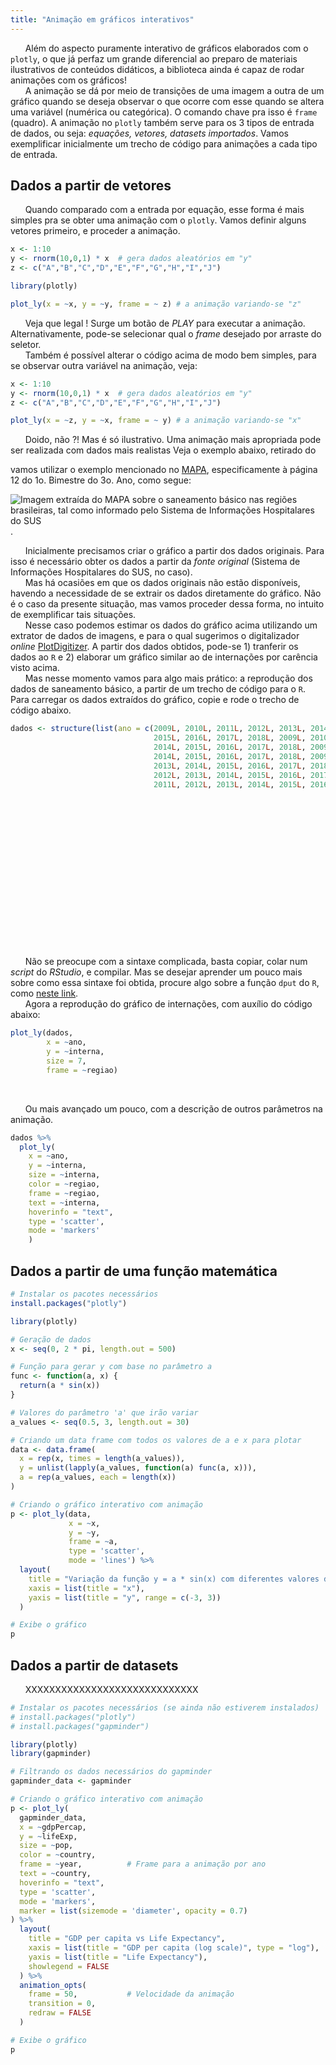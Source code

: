 ```yaml
---
title: "Animação em gráficos interativos"
---
```


|       Além do aspecto puramente interativo de gráficos elaborados com o `plotly`, o que já perfaz um grande diferencial ao preparo de materiais ilustrativos de conteúdos didáticos, a biblioteca ainda é capaz de rodar animações com os gráficos!

|       A animação se dá por meio de transições de uma imagem a outra de um gráfico quando se deseja observar o que ocorre com esse quando se altera uma variável (numérica ou categórica). O comando chave pra isso é `frame` (quadro). A animação no `plotly` também serve para os 3 tipos de entrada de dados, ou seja: *equações, vetores, datasets importados*. Vamos exemplificar inicialmente um trecho de código para animações a cada tipo de entrada.


## Dados a partir de vetores

|       Quando comparado com a entrada por equação, esse forma é mais simples pra se obter uma animação com o `plotly`. Vamos definir alguns vetores primeiro, e proceder a animação.

```r
x <- 1:10
y <- rnorm(10,0,1) * x  # gera dados aleatórios em "y"
z <- c("A","B","C","D","E","F","G","H","I","J")

library(plotly) 

plot_ly(x = ~x, y = ~y, frame = ~ z) # a animação variando-se "z"
```


|       Veja que legal ! Surge um botão de *PLAY* para executar a animação. Alternativamente, pode-se selecionar qual o *frame* desejado por arraste do seletor.

|       Também é possível alterar o código acima de modo bem simples, para se observar outra variável na animação, veja:

```r
x <- 1:10
y <- rnorm(10,0,1) * x  # gera dados aleatórios em "y"
z <- c("A","B","C","D","E","F","G","H","I","J")

plot_ly(x = ~z, y = ~x, frame = ~ y) # a animação variando-se "x"
```


|       Doido, não ?! Mas é só ilustrativo. Uma animação mais apropriada pode ser realizada com dados mais realistas Veja o exemplo abaixo, retirado do 

vamos utilizar o exemplo mencionado no [MAPA](https://seliga.educacao.mg.gov.br/cardenos-mapa), especificamente à página 12 do 1o. Bimestre do 3o. Ano, como segue:
\

![Imagem extraída do MAPA sobre o saneamento básico nas regiões brasileiras, tal como informado pelo Sistema de Informações Hospitalares do SUS](saneamento.png).

|       Inicialmente precisamos criar o gráfico a partir dos dados originais. Para isso é necessário obter os dados a partir da *fonte original* (Sistema de Informações Hospitalares do SUS, no caso).

|       Mas há ocasiões em que os dados originais não estão disponíveis, havendo a necessidade de se extrair os dados diretamente do gráfico. Não é o caso da presente situação, mas vamos proceder dessa forma, no intuito de exemplificar tais situações.

|       Nesse caso podemos estimar os dados do gráfico acima utilizando um extrator de dados de imagens, e para o qual sugerimos o digitalizador *online* [PlotDigitizer](https://plotdigitizer.com/app). A partir dos dados obtidos, pode-se 1) tranferir os dados ao `R` e 2) elaborar um gráfico similar ao de internações por carência visto acima.

|       Mas nesse momento vamos para algo mais prático: a reprodução dos dados de saneamento básico, a partir de um trecho de código para o `R`. Para carregar os dados extraídos do gráfico, copie e rode o trecho de código abaixo.

```r
dados <- structure(list(ano = c(2009L, 2010L, 2011L, 2012L, 2013L, 2014L, 
                                2015L, 2016L, 2017L, 2018L, 2009L, 2010L, 2011L, 2012L, 2013L, 
                                2014L, 2015L, 2016L, 2017L, 2018L, 2009L, 2011L, 2012L, 2013L, 
                                2014L, 2015L, 2016L, 2017L, 2018L, 2009L, 2010L, 2011L, 2012L, 
                                2013L, 2014L, 2015L, 2016L, 2017L, 2018L, 2009L, 2010L, 2011L, 
                                2012L, 2013L, 2014L, 2015L, 2016L, 2017L, 2018L, 2009L, 2010L, 
                                2011L, 2012L, 2013L, 2014L, 2015L, 2016L, 2017L, 2018L), interna = c(56.5, 
                                                                                                     74.9, 57.9, 43.8, 45.2, 38.1, 36.7, 48, 22.6, 28.2, 142.7, 152.5, 
                                                                                                     107.3, 97.5, 91.8, 81.9, 81.9, 76.3, 63.6, 46.6, 183.6, 161, 
                                                                                                     134.2, 132.8, 110.2, 111.6, 103.1, 63.6, 63.6, 226, 317.8, 161, 
                                                                                                     148.3, 169.5, 137, 139.8, 115.8, 76.3, 76.3, 311, 343.2, 289.5, 
                                                                                                     248.6, 233.1, 187.9, 187.9, 187.9, 134.2, 120.1, 450.6, 488.7, 
                                                                                                     384.2, 305.1, 265.5, 223.2, 226, 170.9, 134.2, 108.8), regiao = c("Sudeste", 
                                                                                                                                                                       "Sudeste", "Sudeste", "Sudeste", "Sudeste", "Sudeste", "Sudeste", 
                                                                                                                                                                       "Sudeste", "Sudeste", "Sudeste", "Sul", "Sul", "Sul", "Sul", 
                                                                                                                                                                       "Sul", "Sul", "Sul", "Sul", "Sul", "Sul", "Brasil", "Brasil", 
                                                                                                                                                                       "Brasil", "Brasil", "Brasil", "Brasil", "Brasil", "Brasil", "Brasil", 
                                                                                                                                                                       "Centro-oeste", "Centro-oeste", "Centro-oeste", "Centro-oeste", 
                                                                                                                                                                       "Centro-oeste", "Centro-oeste", "Centro-oeste", "Centro-oeste", 
                                                                                                                                                                       "Centro-oeste", "Centro-oeste", "Nordeste", "Nordeste", "Nordeste", 
                                                                                                                                                                       "Nordeste", "Nordeste", "Nordeste", "Nordeste", "Nordeste", "Nordeste", 
                                                                                                                                                                       "Nordeste", "Norte", "Norte", "Norte", "Norte", "Norte", "Norte", 
                                                                                                                                                                       "Norte", "Norte", "Norte", "Norte")), class = "data.frame", row.names = c(NA, 
                                                                                                                                                                                                                                                 -59L))
```

|       Não se preocupe com a sintaxe complicada, basta copiar, colar num *script* do *RStudio*, e compilar. Mas se desejar aprender um pouco mais sobre como essa sintaxe foi obtida, procure algo sobre a função `dput` do `R`, como [neste link](https://rdrr.io/r/base/dput.html).

|       Agora a reprodução do gráfico de internações, com auxílio do código abaixo:



```r

plot_ly(dados, 
        x = ~ano, 
        y = ~interna,
        size = 7,
        frame = ~regiao)
```
\

|       Ou mais avançado um pouco, com a descrição de outros parâmetros na animação. 


```r
dados %>%
  plot_ly(
    x = ~ano,
    y = ~interna,
    size = ~interna,
    color = ~regiao,
    frame = ~regiao,
    text = ~interna,
    hoverinfo = "text",
    type = 'scatter',
    mode = 'markers'
    )
```

## Dados a partir de uma função matemática

```r
# Instalar os pacotes necessários
install.packages("plotly")

library(plotly)

# Geração de dados
x <- seq(0, 2 * pi, length.out = 500)

# Função para gerar y com base no parâmetro a
func <- function(a, x) {
  return(a * sin(x))
}

# Valores do parâmetro 'a' que irão variar
a_values <- seq(0.5, 3, length.out = 30)

# Criando um data frame com todos os valores de a e x para plotar
data <- data.frame(
  x = rep(x, times = length(a_values)),
  y = unlist(lapply(a_values, function(a) func(a, x))),
  a = rep(a_values, each = length(x))
)

# Criando o gráfico interativo com animação
p <- plot_ly(data, 
             x = ~x, 
             y = ~y, 
             frame = ~a, 
             type = 'scatter', 
             mode = 'lines') %>%
  layout(
    title = "Variação da função y = a * sin(x) com diferentes valores de a",
    xaxis = list(title = "x"),
    yaxis = list(title = "y", range = c(-3, 3))
  )

# Exibe o gráfico
p

```


## Dados a partir de datasets

|       XXXXXXXXXXXXXXXXXXXXXXXXXXXXX

```r
# Instalar os pacotes necessários (se ainda não estiverem instalados)
# install.packages("plotly")
# install.packages("gapminder")

library(plotly)
library(gapminder)

# Filtrando os dados necessários do gapminder
gapminder_data <- gapminder

# Criando o gráfico interativo com animação
p <- plot_ly(
  gapminder_data,
  x = ~gdpPercap,
  y = ~lifeExp,
  size = ~pop,
  color = ~country,
  frame = ~year,          # Frame para a animação por ano
  text = ~country,
  hoverinfo = "text",
  type = 'scatter',
  mode = 'markers',
  marker = list(sizemode = 'diameter', opacity = 0.7)
) %>%
  layout(
    title = "GDP per capita vs Life Expectancy",
    xaxis = list(title = "GDP per capita (log scale)", type = "log"),
    yaxis = list(title = "Life Expectancy"),
    showlegend = FALSE
  ) %>%
  animation_opts(
    frame = 50,           # Velocidade da animação
    transition = 0,
    redraw = FALSE
  )

# Exibe o gráfico
p

```


